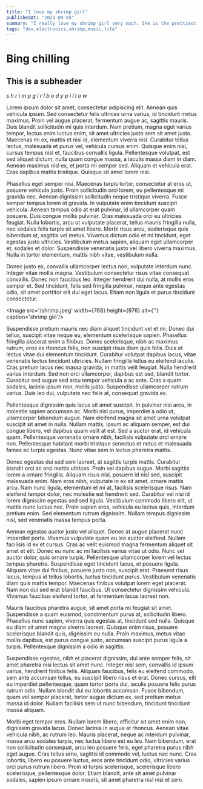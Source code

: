 ```yaml
---
title: "I love my shrimp girl"
publishedAt: "2023-09-05"
summary: "I really love my shrimp girl very much. She is the prettiest, cutest most perfect girl i can ever wish for."
tags: "dev,electronics,shrimp,music,life"
---
```


# Bing chilling

## This is a subheader


*s    h    r    i     m      p           g     i     r        l          b      o     d        y               p      i      l      l       o      w*


Lorem ipsum dolor sit amet, consectetur adipiscing elit. Aenean quis vehicula ipsum. Sed consectetur felis ultrices urna varius, id tincidunt metus maximus. Proin vel augue placerat, fermentum augue ac, sagittis mauris. Duis blandit sollicitudin mi quis interdum. Nam pretium, magna eget varius tempor, lectus enim luctus enim, sit amet ultricies justo sem sit amet justo. Maecenas mi ex, mattis et nisi id, elementum viverra nisl. Curabitur tellus lectus, malesuada et purus vel, vehicula cursus enim. Quisque enim nisi, cursus tempus nisl et, faucibus convallis ligula. Pellentesque volutpat, est sed aliquet dictum, nulla quam congue massa, a iaculis massa diam in diam. Aenean maximus nisl ex, et porta mi semper sed. Aliquam et vehicula erat. Cras dapibus mattis tristique. Quisque sit amet lorem nisi.


Phasellus eget semper nisi. Maecenas turpis tortor, consectetur at eros ut, posuere vehicula justo. Proin sollicitudin orci lorem, eu pellentesque mi gravida nec. Aenean dignissim sollicitudin neque tristique viverra. Fusce semper tempus lorem id gravida. In vulputate enim tincidunt suscipit vehicula. Aenean tempus odio at erat pulvinar, id ullamcorper quam posuere. Duis congue mollis pulvinar. Cras malesuada orci eu ultricies feugiat. Nulla lobortis, arcu ut vulputate placerat, tellus mauris fringilla nulla, nec sodales felis turpis sit amet libero. Morbi risus arcu, scelerisque quis bibendum at, sagittis vel metus. Vivamus dictum odio et mi tincidunt, eget egestas justo ultricies. Vestibulum metus sapien, aliquam eget ullamcorper et, sodales et dolor. Suspendisse venenatis justo vel libero viverra maximus. Nulla in tortor elementum, mattis nibh vitae, vestibulum nulla.


Donec justo ex, convallis ullamcorper lectus non, vulputate interdum nunc. Integer vitae mollis magna. Vestibulum consectetur risus vitae consequat convallis. Donec non faucibus leo. Integer hendrerit dui nulla, at mollis eros semper et. Sed tincidunt, felis sed fringilla pulvinar, neque ante egestas odio, sit amet porttitor elit dui eget lacus. Etiam non ligula et purus tincidunt consectetur.

<Image src='/shrimp.jpeg' width={768} height={976} alt={''}  caption='shrimp girl'/>

Suspendisse pretium mauris nec diam aliquet tincidunt vel et mi. Donec dui tellus, suscipit vitae neque eu, elementum scelerisque sapien. Phasellus fringilla placerat enim a finibus. Donec scelerisque, nibh ac maximus rutrum, eros ex rhoncus felis, non suscipit risus diam quis felis. Duis et lectus vitae dui elementum tincidunt. Curabitur volutpat dapibus lacus, vitae venenatis lectus tincidunt ultricies. Nullam fringilla tellus eu eleifend iaculis. Cras pretium lacus nec massa gravida, in mattis velit feugiat. Nulla hendrerit varius interdum. Sed non orci ullamcorper, dapibus est sed, blandit tortor. Curabitur sed augue sed arcu tempor vehicula a ac ante. Cras a quam sodales, lacinia ipsum non, mollis justo. Suspendisse ullamcorper rutrum varius. Duis leo dui, vulputate nec felis at, consequat gravida ex.


Pellentesque dignissim quis lacus sit amet suscipit. In pulvinar nisi arcu, in molestie sapien accumsan ac. Morbi nisl purus, imperdiet a odio ut, ullamcorper bibendum augue. Nam eleifend magna sit amet urna volutpat suscipit sit amet in nulla. Nullam mattis, ipsum ac aliquam semper, est dui congue libero, vel dapibus quam velit at est. Sed a auctor erat, id vehicula quam. Pellentesque venenatis ornare nibh, facilisis vulputate orci ornare non. Pellentesque habitant morbi tristique senectus et netus et malesuada fames ac turpis egestas. Nunc vitae sem in lectus pharetra mattis.


Donec egestas dui sed sem laoreet, at sagittis turpis mattis. Curabitur blandit orci ac orci mattis ultrices. Proin vel dapibus augue. Morbi sagittis lorem a ornare fringilla. Aliquam risus nisl, posuere id nisl sed, suscipit malesuada enim. Nam eros nibh, vulputate in ex sit amet, ornare mattis arcu. Nam nunc ligula, elementum et mi at, facilisis scelerisque risus. Nam eleifend tempor dolor, nec molestie est hendrerit sed. Curabitur vel nisi id lorem dignissim egestas sed sed ligula. Vestibulum commodo libero elit, ut mattis nunc luctus nec. Proin sapien eros, vehicula eu lectus quis, interdum pretium enim. Sed elementum rutrum dignissim. Nullam tempus dignissim nisl, sed venenatis massa tempus porta.


Aenean egestas auctor justo vel aliquet. Donec at augue placerat nunc imperdiet porta. Vivamus vulputate quam eu leo auctor eleifend. Nullam facilisis id ex et cursus. Cras ac velit euismod magna fermentum aliquet sit amet et elit. Donec eu nunc ac mi facilisis varius vitae ut odio. Nunc vel auctor dolor, quis ornare turpis. Pellentesque ullamcorper lorem vel lectus tempus pharetra. Suspendisse eget tincidunt lacus, et posuere ligula. Aliquam vitae dui finibus, posuere justo non, suscipit erat. Praesent risus lacus, tempus id tellus lobortis, luctus tincidunt purus. Vestibulum venenatis diam quis mattis tempor. Maecenas finibus volutpat lorem eget placerat. Nam non dui sed erat blandit faucibus. Ut consectetur dignissim vehicula. Vivamus faucibus eleifend tortor, at fermentum lacus laoreet non.


Mauris faucibus pharetra augue, sit amet porta mi feugiat sit amet. Suspendisse a quam euismod, condimentum purus at, sollicitudin libero. Phasellus nunc sapien, viverra quis egestas at, tincidunt sed nulla. Quisque eu diam sit amet magna viverra laoreet. Quisque enim risus, posuere scelerisque blandit quis, dignissim eu nulla. Proin maximus, metus vitae mollis dapibus, est purus congue justo, accumsan suscipit purus ligula a turpis. Pellentesque dignissim a odio in sagittis.


Suspendisse egestas, nibh et placerat dignissim, dui ante semper felis, sit amet pharetra nisi lectus sit amet nunc. Integer nisl sem, convallis id ipsum varius, hendrerit finibus felis. Aliquam faucibus, felis eu eleifend commodo, sem ante accumsan tellus, eu suscipit libero risus et erat. Donec cursus, elit eu imperdiet pellentesque, quam tortor porta dui, iaculis posuere felis purus rutrum odio. Nullam blandit dui eu lobortis accumsan. Fusce bibendum, quam vel semper placerat, tortor augue dictum ex, sed pretium metus massa id dolor. Nullam facilisis sem ut nunc bibendum, tincidunt tincidunt massa aliquam.


Morbi eget tempor eros. Nullam lorem libero, efficitur sit amet enim non, dignissim gravida lacus. Donec lacinia in augue at rhoncus. Aenean vitae vehicula nibh, ac rutrum leo. Mauris placerat, neque ac interdum pulvinar, massa arcu sodales turpis, nec luctus libero est eu leo. Nam bibendum, erat non sollicitudin consequat, arcu leo posuere felis, eget pharetra purus nibh eget augue. Cras tellus urna, sagittis id commodo vel, luctus nec nunc. Cras lobortis, libero eu posuere luctus, eros ante tincidunt odio, ultricies varius orci purus rutrum libero. Proin id turpis scelerisque, scelerisque libero scelerisque, pellentesque dolor. Etiam blandit, ante sit amet pulvinar sodales, sapien ipsum ornare mauris, sit amet pharetra nisl nisi et sem.

